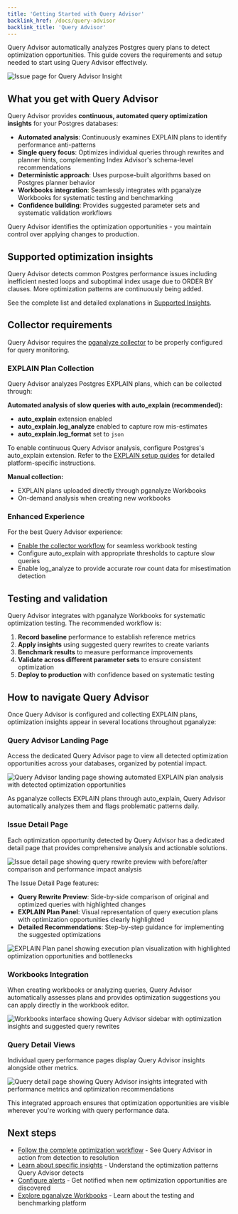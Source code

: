 ```yaml
---
title: 'Getting Started with Query Advisor'
backlink_href: /docs/query-advisor
backlink_title: 'Query Advisor'
---
```


Query Advisor automatically analyzes Postgres query plans to detect optimization opportunities. This guide covers the requirements and setup needed to start using Query Advisor effectively.

![Issue page for Query Advisor Insight](query-advisor-insight-issue.png)

## What you get with Query Advisor

Query Advisor provides **continuous, automated query optimization insights** for your Postgres databases:

- **Automated analysis**: Continuously examines EXPLAIN plans to identify performance anti-patterns
- **Single query focus**: Optimizes individual queries through rewrites and planner hints, complementing Index Advisor's schema-level recommendations
- **Deterministic approach**: Uses purpose-built algorithms based on Postgres planner behavior
- **Workbooks integration**: Seamlessly integrates with pganalyze Workbooks for systematic testing and benchmarking
- **Confidence building**: Provides suggested parameter sets and systematic validation workflows

Query Advisor identifies the optimization opportunities - you maintain control over applying changes to production.

## Supported optimization insights

Query Advisor detects common Postgres performance issues including inefficient nested loops and suboptimal index usage due to ORDER BY clauses. More optimization patterns are continuously being added.

See the complete list and detailed explanations in [Supported Insights](/docs/query-advisor/insights).

## Collector requirements

Query Advisor requires the [pganalyze collector](/docs/install) to be properly configured for query monitoring.

### EXPLAIN Plan Collection
Query Advisor analyzes Postgres EXPLAIN plans, which can be collected through:

**Automated analysis of slow queries with auto_explain (recommended):**
- **auto_explain** extension enabled
- **auto_explain.log_analyze** enabled to capture row mis-estimates
- **auto_explain.log_format** set to `json`

To enable continuous Query Advisor analysis, configure Postgres's auto_explain extension. Refer to the [EXPLAIN setup guides](/docs/explain/setup) for detailed platform-specific instructions.

**Manual collection:**
- EXPLAIN plans uploaded directly through pganalyze Workbooks
- On-demand analysis when creating new workbooks

### Enhanced Experience
For the best Query Advisor experience:
- [Enable the collector workflow](/docs/workbooks/collector-workflow) for seamless workbook testing
- Configure auto_explain with appropriate thresholds to capture slow queries
- Enable log_analyze to provide accurate row count data for misestimation detection

## Testing and validation

Query Advisor integrates with pganalyze Workbooks for systematic optimization testing. The recommended workflow is:

1. **Record baseline** performance to establish reference metrics
2. **Apply insights** using suggested query rewrites to create variants
3. **Benchmark results** to measure performance improvements
4. **Validate across different parameter sets** to ensure consistent optimization
5. **Deploy to production** with confidence based on systematic testing

## How to navigate Query Advisor

Once Query Advisor is configured and collecting EXPLAIN plans, optimization insights appear in several locations throughout pganalyze:

### Query Advisor Landing Page

Access the dedicated Query Advisor page to view all detected optimization opportunities across your databases, organized by potential impact.

![Query Advisor landing page showing automated EXPLAIN plan analysis with detected optimization opportunities](query-advisor-landing.png)

As pganalyze collects EXPLAIN plans through auto_explain, Query Advisor automatically analyzes them and flags problematic patterns daily.

### Issue Detail Page

Each optimization opportunity detected by Query Advisor has a dedicated detail page that provides comprehensive analysis and actionable solutions.

![Issue detail page showing query rewrite preview with before/after comparison and performance impact analysis](query-advisor-insight-issue.png)

The Issue Detail Page features:

- **Query Rewrite Preview**: Side-by-side comparison of original and optimized queries with highlighted changes
- **EXPLAIN Plan Panel**: Visual representation of query execution plans with optimization opportunities clearly highlighted
- **Detailed Recommendations**: Step-by-step guidance for implementing the suggested optimizations

![EXPLAIN Plan panel showing execution plan visualization with highlighted optimization opportunities and bottlenecks](query-adivisor-insight-issue-explain-plan.png)

### Workbooks Integration

When creating workbooks or analyzing queries, Query Advisor automatically assesses plans and provides optimization suggestions you can apply directly in the workbook editor.

![Workbooks interface showing Query Advisor sidebar with optimization insights and suggested query rewrites](workbooks-query-advisor-sidebar.png)

### Query Detail Views

Individual query performance pages display Query Advisor insights alongside other metrics.

![Query detail page showing Query Advisor insights integrated with performance metrics and optimization recommendations](query-detail-page.png)

This integrated approach ensures that optimization opportunities are visible wherever you're working with query performance data.

## Next steps

- [Follow the complete optimization workflow](/docs/query-advisor/from-insight-to-conclusion) - See Query Advisor in action from detection to resolution
- [Learn about specific insights](/docs/query-advisor/insights) - Understand the optimization patterns Query Advisor detects
- [Configure alerts](/docs/query-advisor/alerts) - Get notified when new optimization opportunities are discovered
- [Explore pganalyze Workbooks](/docs/workbooks) - Learn about the testing and benchmarking platform